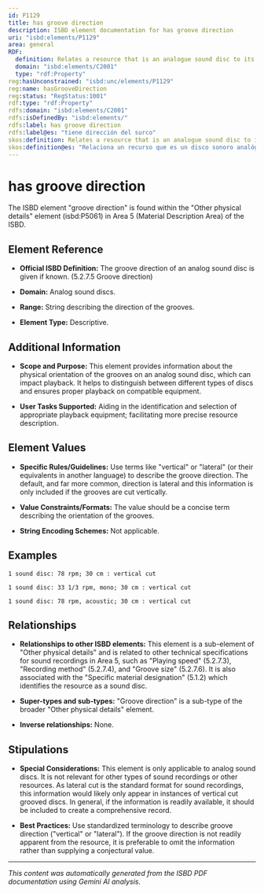 ```yaml
---
id: P1129
title: has groove direction
description: ISBD element documentation for has groove direction
uri: "isbd:elements/P1129"
area: general
RDF:
  definition: Relates a resource that is an analogue sound disc to its groove direction.
  domain: "isbd:elements/C2001"
  type: "rdf:Property"
reg:hasUnconstrained: "isbd:unc/elements/P1129"
reg:name: hasGrooveDirection
reg:status: "RegStatus:1001"
rdf:type: "rdf:Property"
rdfs:domain: "isbd:elements/C2001"
rdfs:isDefinedBy: "isbd:elements/"
rdfs:label: has groove direction
rdfs:label@es: "tiene dirección del surco"
skos:definition: Relates a resource that is an analogue sound disc to its groove direction.
skos:definition@es: "Relaciona un recurso que es un disco sonoro analógico con la dirección del surco."
---
```

# has groove direction

The ISBD element "groove direction" is found within the "Other physical details" element (isbd:P5061) in Area 5 (Material Description Area) of the ISBD.

## Element Reference

- **Official ISBD Definition:** The groove direction of an analog sound disc is given if known. (5.2.7.5 Groove direction)

- **Domain:** Analog sound discs.
- **Range:** String describing the direction of the grooves.

- **Element Type:** Descriptive.


## Additional Information

- **Scope and Purpose:** This element provides information about the physical orientation of the grooves on an analog sound disc, which can impact playback.  It helps to distinguish between different types of discs and ensures proper playback on compatible equipment.

- **User Tasks Supported:**  Aiding in the identification and selection of appropriate playback equipment; facilitating more precise resource description.


## Element Values

- **Specific Rules/Guidelines:**  Use terms like "vertical" or "lateral" (or their equivalents in another language) to describe the groove direction. The default, and far more common, direction is lateral and this information is only included if the grooves are cut vertically.

- **Value Constraints/Formats:** The value should be a concise term describing the orientation of the grooves.

- **String Encoding Schemes:**  Not applicable.


## Examples

```
1 sound disc: 78 rpm; 30 cm : vertical cut
```

```
1 sound disc: 33 1/3 rpm, mono; 30 cm : vertical cut
```

```
1 sound disc: 78 rpm, acoustic; 30 cm : vertical cut
```

## Relationships

- **Relationships to other ISBD elements:** This element is a sub-element of "Other physical details" and is related to other technical specifications for sound recordings in Area 5, such as "Playing speed" (5.2.7.3), "Recording method" (5.2.7.4), and "Groove size" (5.2.7.6). It is also associated with the "Specific material designation" (5.1.2) which identifies the resource as a sound disc.

- **Super-types and sub-types:** "Groove direction" is a sub-type of the broader "Other physical details" element.

- **Inverse relationships:**  None.


## Stipulations

- **Special Considerations:** This element is only applicable to analog sound discs. It is not relevant for other types of sound recordings or other resources. As lateral cut is the standard format for sound recordings, this information would likely only appear in instances of vertical cut grooved discs. In general, if the information is readily available, it should be included to create a comprehensive record.

- **Best Practices:**  Use standardized terminology to describe groove direction ("vertical" or "lateral").  If the groove direction is not readily apparent from the resource, it is preferable to omit the information rather than supplying a conjectural value.


---

*This content was automatically generated from the ISBD PDF documentation using Gemini AI analysis.*
